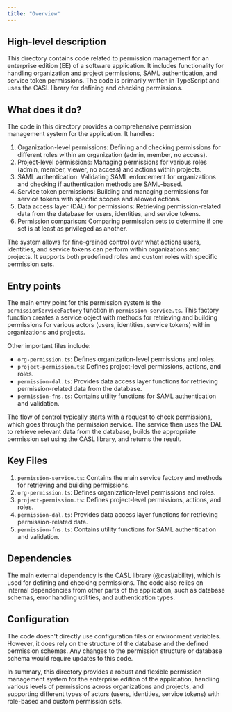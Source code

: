 ```yaml
---
title: "Overview"
---
```


## High-level description
This directory contains code related to permission management for an enterprise edition (EE) of a software application. It includes functionality for handling organization and project permissions, SAML authentication, and service token permissions. The code is primarily written in TypeScript and uses the CASL library for defining and checking permissions.

## What does it do?
The code in this directory provides a comprehensive permission management system for the application. It handles:

1. Organization-level permissions: Defining and checking permissions for different roles within an organization (admin, member, no access).
2. Project-level permissions: Managing permissions for various roles (admin, member, viewer, no access) and actions within projects.
3. SAML authentication: Validating SAML enforcement for organizations and checking if authentication methods are SAML-based.
4. Service token permissions: Building and managing permissions for service tokens with specific scopes and allowed actions.
5. Data access layer (DAL) for permissions: Retrieving permission-related data from the database for users, identities, and service tokens.
6. Permission comparison: Comparing permission sets to determine if one set is at least as privileged as another.

The system allows for fine-grained control over what actions users, identities, and service tokens can perform within organizations and projects. It supports both predefined roles and custom roles with specific permission sets.

## Entry points
The main entry point for this permission system is the `permissionServiceFactory` function in `permission-service.ts`. This factory function creates a service object with methods for retrieving and building permissions for various actors (users, identities, service tokens) within organizations and projects.

Other important files include:
- `org-permission.ts`: Defines organization-level permissions and roles.
- `project-permission.ts`: Defines project-level permissions, actions, and roles.
- `permission-dal.ts`: Provides data access layer functions for retrieving permission-related data from the database.
- `permission-fns.ts`: Contains utility functions for SAML authentication and validation.

The flow of control typically starts with a request to check permissions, which goes through the permission service. The service then uses the DAL to retrieve relevant data from the database, builds the appropriate permission set using the CASL library, and returns the result.

## Key Files
1. `permission-service.ts`: Contains the main service factory and methods for retrieving and building permissions.
2. `org-permission.ts`: Defines organization-level permissions and roles.
3. `project-permission.ts`: Defines project-level permissions, actions, and roles.
4. `permission-dal.ts`: Provides data access layer functions for retrieving permission-related data.
5. `permission-fns.ts`: Contains utility functions for SAML authentication and validation.

## Dependencies
The main external dependency is the CASL library (@casl/ability), which is used for defining and checking permissions. The code also relies on internal dependencies from other parts of the application, such as database schemas, error handling utilities, and authentication types.

## Configuration
The code doesn't directly use configuration files or environment variables. However, it does rely on the structure of the database and the defined permission schemas. Any changes to the permission structure or database schema would require updates to this code.

In summary, this directory provides a robust and flexible permission management system for the enterprise edition of the application, handling various levels of permissions across organizations and projects, and supporting different types of actors (users, identities, service tokens) with role-based and custom permission sets.